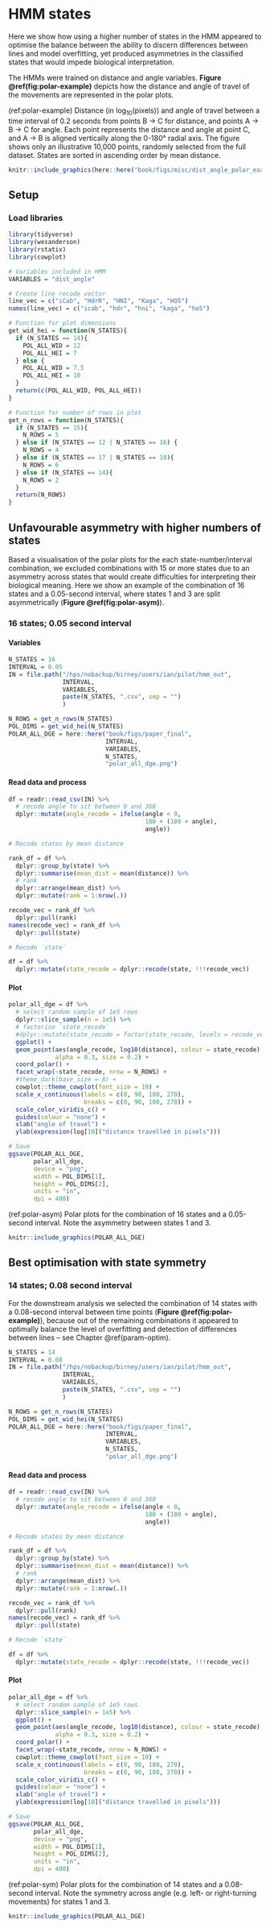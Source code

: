 # HMM states

Here we show how using a higher number of states in the HMM appeared to optimise the balance between the ability to discern differences between lines and model overfitting, yet produced asymmetries in the classified states that would impede biological interpretation.

The HMMs were trained on distance and angle variables. **Figure \@ref(fig:polar-example)** depicts how the distance and angle of travel of the movements are represented in the polar plots.

(ref:polar-example) Distance (in log~10~(pixels)) and angle of travel between a time interval of 0.2 seconds from points B → C for distance, and points A → B → C for angle. Each point represents the distance and angle at point C, and A → B is aligned vertically along the 0-180° radial axis. The figure shows only an illustrative 10,000 points, randomly selected from the full dataset. States are sorted in ascending order by mean distance.

```r
knitr::include_graphics(here::here("book/figs/misc/dist_angle_polar_example.png"))
```

## Setup

### Load libraries

```r
library(tidyverse)
library(wesanderson)
library(rstatix)
library(cowplot)
```

```r
# Variables included in HMM
VARIABLES = "dist_angle"

# Create line recode vector
line_vec = c("iCab", "HdrR", "HNI", "Kaga", "HO5")
names(line_vec) = c("icab", "hdr", "hni", "kaga", "ho5")

# Function for plot dimensions
get_wid_hei = function(N_STATES){
  if (N_STATES == 14){
    POL_ALL_WID = 12
    POL_ALL_HEI = 7
  } else {
    POL_ALL_WID = 7.5
    POL_ALL_HEI = 10
  }
  return(c(POL_ALL_WID, POL_ALL_HEI))
}

# Function for number of rows in plot
get_n_rows = function(N_STATES){ 
  if (N_STATES == 15){
    N_ROWS = 5
  } else if (N_STATES == 12 | N_STATES == 16) {
    N_ROWS = 4
  } else if (N_STATES == 17 | N_STATES == 18){
    N_ROWS = 6
  } else if (N_STATES == 14){
    N_ROWS = 2
  }
  return(N_ROWS)
}
```

## Unfavourable asymmetry with higher numbers of states

Based a visualisation of the polar plots for the each state-number/interval combination, we excluded combinations with 15 or more states due to an asymmetry across states that would create difficulties for interpreting their biological meaning. Here we show an example of the combination of 16 states and a 0.05-second interval, where states 1 and 3 are split asymmetrically (**Figure \@ref(fig:polar-asym)**). 

### 16 states; 0.05 second interval

#### Variables

```r
N_STATES = 16
INTERVAL = 0.05
IN = file.path("/hps/nobackup/birney/users/ian/pilot/hmm_out",
               INTERVAL,
               VARIABLES,
               paste(N_STATES, ".csv", sep = "")
               )

N_ROWS = get_n_rows(N_STATES)
POL_DIMS = get_wid_hei(N_STATES)
POLAR_ALL_DGE = here::here("book/figs/paper_final",
                           INTERVAL,
                           VARIABLES,
                           N_STATES,
                           "polar_all_dge.png")


```

#### Read data and process

```r
df = readr::read_csv(IN) %>% 
  # recode angle to sit between 0 and 360
  dplyr::mutate(angle_recode = ifelse(angle < 0,
                                      180 + (180 + angle),
                                      angle))

# Recode states by mean distance

rank_df = df %>% 
  dplyr::group_by(state) %>% 
  dplyr::summarise(mean_dist = mean(distance)) %>% 
  # rank
  dplyr::arrange(mean_dist) %>% 
  dplyr::mutate(rank = 1:nrow(.))

recode_vec = rank_df %>% 
  dplyr::pull(rank)
names(recode_vec) = rank_df %>% 
  dplyr::pull(state)

# Recode `state`

df = df %>% 
  dplyr::mutate(state_recode = dplyr::recode(state, !!!recode_vec))

```

#### Plot

```r
polar_all_dge = df %>% 
  # select random sample of 1e5 rows
  dplyr::slice_sample(n = 1e5) %>% 
  # factorise `state_recode`
  #dplyr::mutate(state_recode = factor(state_recode, levels = recode_vec)) %>% 
  ggplot() +
  geom_point(aes(angle_recode, log10(distance), colour = state_recode),
             alpha = 0.3, size = 0.2) +
  coord_polar() +
  facet_wrap(~state_recode, nrow = N_ROWS) +
  #theme_dark(base_size = 8) +
  cowplot::theme_cowplot(font_size = 10) +
  scale_x_continuous(labels = c(0, 90, 180, 270),
                     breaks = c(0, 90, 180, 270)) +
  scale_color_viridis_c() +
  guides(colour = "none") +
  xlab("angle of travel") +
  ylab(expression(log[10]("distance travelled in pixels")))
```

```r
# Save
ggsave(POLAR_ALL_DGE,
       polar_all_dge,
       device = "png",
       width = POL_DIMS[1],
       height = POL_DIMS[2],
       units = "in",
       dpi = 400)
```

(ref:polar-asym) Polar plots for the combination of 16 states and a 0.05-second interval. Note the asymmetry between states 1 and 3.

```r
knitr::include_graphics(POLAR_ALL_DGE)
```


## Best optimisation with state symmetry

### 14 states; 0.08 second interval

For the downstream analysis we selected the combination of 14 states with a 0.08-second interval between time points (**Figure \@ref(fig:polar-example)**), because out of the remaining combinations it appeared to optimally balance the level of overfitting and detection of differences between lines -- see Chapter \@ref(param-optim). 

```r
N_STATES = 14
INTERVAL = 0.08
IN = file.path("/hps/nobackup/birney/users/ian/pilot/hmm_out",
               INTERVAL,
               VARIABLES,
               paste(N_STATES, ".csv", sep = "")
               )

N_ROWS = get_n_rows(N_STATES)
POL_DIMS = get_wid_hei(N_STATES)
POLAR_ALL_DGE = here::here("book/figs/paper_final",
                           INTERVAL,
                           VARIABLES,
                           N_STATES,
                           "polar_all_dge.png")


```

#### Read data and process

```r
df = readr::read_csv(IN) %>% 
  # recode angle to sit between 0 and 360
  dplyr::mutate(angle_recode = ifelse(angle < 0,
                                      180 + (180 + angle),
                                      angle))

# Recode states by mean distance

rank_df = df %>% 
  dplyr::group_by(state) %>% 
  dplyr::summarise(mean_dist = mean(distance)) %>% 
  # rank
  dplyr::arrange(mean_dist) %>% 
  dplyr::mutate(rank = 1:nrow(.))

recode_vec = rank_df %>% 
  dplyr::pull(rank)
names(recode_vec) = rank_df %>% 
  dplyr::pull(state)

# Recode `state`

df = df %>% 
  dplyr::mutate(state_recode = dplyr::recode(state, !!!recode_vec))

```

#### Plot

```r
polar_all_dge = df %>% 
  # select random sample of 1e5 rows
  dplyr::slice_sample(n = 1e5) %>% 
  ggplot() +
  geom_point(aes(angle_recode, log10(distance), colour = state_recode),
             alpha = 0.3, size = 0.2) +
  coord_polar() +
  facet_wrap(~state_recode, nrow = N_ROWS) +
  cowplot::theme_cowplot(font_size = 10) +
  scale_x_continuous(labels = c(0, 90, 180, 270),
                     breaks = c(0, 90, 180, 270)) +
  scale_color_viridis_c() +
  guides(colour = "none") +
  xlab("angle of travel") +
  ylab(expression(log[10]("distance travelled in pixels")))
```

```r
# Save
ggsave(POLAR_ALL_DGE,
       polar_all_dge,
       device = "png",
       width = POL_DIMS[1],
       height = POL_DIMS[2],
       units = "in",
       dpi = 400)
```

(ref:polar-sym) Polar plots for the combination of 14 states and a 0.08-second interval. Note the symmetry across angle (e.g. left- or right-turning movements) for states 1 and 3.

```r
knitr::include_graphics(POLAR_ALL_DGE)
```
